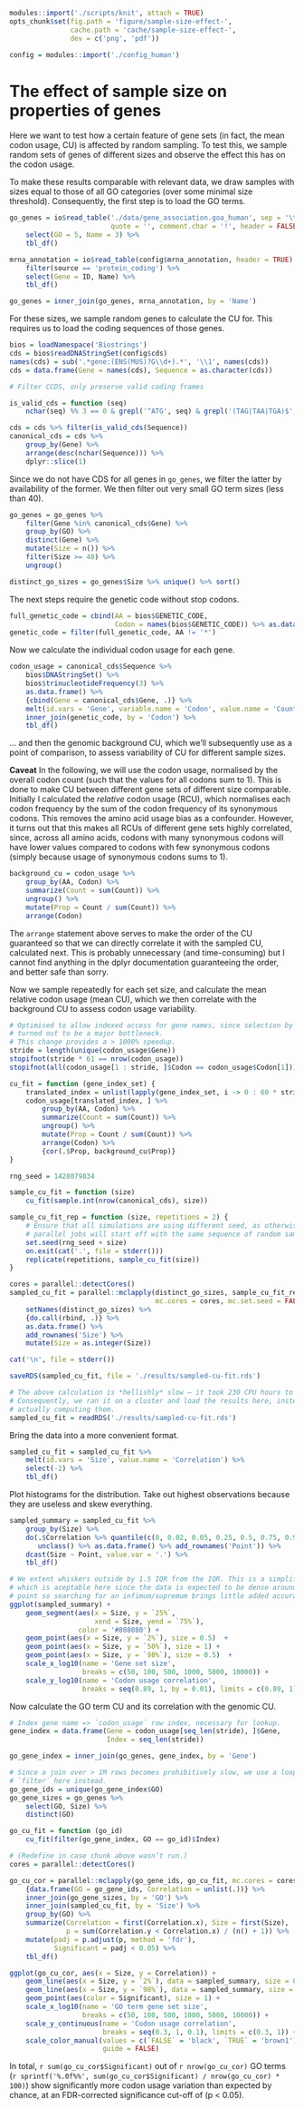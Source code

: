 ```r
modules::import('./scripts/knit', attach = TRUE)
opts_chunk$set(fig.path = 'figure/sample-size-effect-',
               cache.path = 'cache/sample-size-effect-',
               dev = c('png', 'pdf'))

config = modules::import('./config_human')
```

# The effect of sample size on properties of genes

Here we want to test how a certain feature of gene sets (in fact, the mean
codon usage, CU) is affected by random sampling. To test this, we sample
random sets of genes of different sizes and observe the effect this has on the
codon usage.

To make these results comparable with relevant data, we draw samples with
sizes equal to those of all GO categories (over some minimal size threshold).
Consequently, the first step is to load the GO terms.

```r
go_genes = io$read_table('./data/gene_association.goa_human', sep = '\t',
                         quote = '', comment.char = '!', header = FALSE) %>%
    select(GO = 5, Name = 3) %>%
    tbl_df()

mrna_annotation = io$read_table(config$mrna_annotation, header = TRUE) %>%
    filter(source == 'protein_coding') %>%
    select(Gene = ID, Name) %>%
    tbl_df()

go_genes = inner_join(go_genes, mrna_annotation, by = 'Name')
```

For these sizes, we sample random genes to calculate the CU for. This requires
us to load the coding sequences of those genes.

```r
bios = loadNamespace('Biostrings')
cds = bios$readDNAStringSet(config$cds)
names(cds) = sub('.*gene:(ENS(MUS)?G\\d+).*', '\\1', names(cds))
cds = data.frame(Gene = names(cds), Sequence = as.character(cds))

# Filter CCDS, only preserve valid coding frames

is_valid_cds = function (seq)
    nchar(seq) %% 3 == 0 & grepl('^ATG', seq) & grepl('(TAG|TAA|TGA)$', seq)

cds = cds %>% filter(is_valid_cds(Sequence))
canonical_cds = cds %>%
    group_by(Gene) %>%
    arrange(desc(nchar(Sequence))) %>%
    dplyr::slice(1)
```

Since we do not have CDS for all genes in `go_genes`, we filter the latter by
availability of the former. We then filter out very small GO term sizes (less
than 40).

```r
go_genes = go_genes %>%
    filter(Gene %in% canonical_cds$Gene) %>%
    group_by(GO) %>%
    distinct(Gene) %>%
    mutate(Size = n()) %>%
    filter(Size >= 40) %>%
    ungroup()

distinct_go_sizes = go_genes$Size %>% unique() %>% sort()
```

The next steps require the genetic code without stop codons.

```r
full_genetic_code = cbind(AA = bios$GENETIC_CODE,
                          Codon = names(bios$GENETIC_CODE)) %>% as.data.frame()
genetic_code = filter(full_genetic_code, AA != '*')
```

Now we calculate the individual codon usage for each gene.

```r
codon_usage = canonical_cds$Sequence %>%
    bios$DNAStringSet() %>%
    bios$trinucleotideFrequency(3) %>%
    as.data.frame() %>%
    {cbind(Gene = canonical_cds$Gene, .)} %>%
    melt(id.vars = 'Gene', variable.name = 'Codon', value.name = 'Count') %>%
    inner_join(genetic_code, by = 'Codon') %>%
    tbl_df()
```

… and then the genomic background CU, which we’ll subsequently use as a point
of comparison, to assess variability of CU for different sample sizes.

**Caveat** In the following, we will use the codon usage, normalised by the
overall codon count (such that the values for all codons sum to 1). This is
done to make CU between different gene sets of different size comparable.
Initially I calculated the *relative* codon usage (RCU), which normalises each
codon frequency by the sum of the codon frequency of its synonymous codons. This
removes the amino acid usage bias as a confounder. However, it turns out that
this makes all RCUs of different gene sets highly correlated, since, across all
amino acids, codons with many synonymous codons will have lower values compared
to codons with few synonymous codons (simply because usage of synonymous codons
sums to 1).

```r
background_cu = codon_usage %>%
    group_by(AA, Codon) %>%
    summarize(Count = sum(Count)) %>%
    ungroup() %>%
    mutate(Prop = Count / sum(Count)) %>%
    arrange(Codon)
```

The `arrange` statement above serves to make the order of the CU guaranteed so
that we can directly correlate it with the sampled CU, calculated next. This
is probably unnecessary (and time-consuming) but I cannot find anything in the
dplyr documentation guaranteeing the order, and better safe than sorry.

Now we sample repeatedly for each set size, and calculate the mean relative
codon usage (mean CU), which we then correlate with the background CU to
assess codon usage variability.

```r
# Optimised to allow indexed access for gene names, since selection by gene name
# turned out to be a major bottleneck.
# This change provides a > 1000% speedup.
stride = length(unique(codon_usage$Gene))
stopifnot(stride * 61 == nrow(codon_usage))
stopifnot(all(codon_usage[1 : stride, ]$Codon == codon_usage$Codon[1]))

cu_fit = function (gene_index_set) {
    translated_index = unlist(lapply(gene_index_set, i -> 0 : 60 * stride + i))
    codon_usage[translated_index, ] %>%
        group_by(AA, Codon) %>%
        summarize(Count = sum(Count)) %>%
        ungroup() %>%
        mutate(Prop = Count / sum(Count)) %>%
        arrange(Codon) %>%
        {cor(.$Prop, background_cu$Prop)}
}
```

```r
rng_seed = 1428079834

sample_cu_fit = function (size)
    cu_fit(sample.int(nrow(canonical_cds), size))

sample_cu_fit_rep = function (size, repetitions = 2) {
    # Ensure that all simulations are using different seed, as otherwise the
    # parallel jobs will start off with the same sequence of random samples.
    set.seed(rng_seed + size)
    on.exit(cat('.', file = stderr()))
    replicate(repetitions, sample_cu_fit(size))
}

cores = parallel::detectCores()
sampled_cu_fit = parallel::mclapply(distinct_go_sizes, sample_cu_fit_rep,
                                    mc.cores = cores, mc.set.seed = FALSE) %>%
    setNames(distinct_go_sizes) %>%
    {do.call(rbind, .)} %>%
    as.data.frame() %>%
    add_rownames('Size') %>%
    mutate(Size = as.integer(Size))

cat('\n', file = stderr())
```

```r
saveRDS(sampled_cu_fit, file = './results/sampled-cu-fit.rds')
```

```r
# The above calculation is *hellishly* slow – it took 230 CPU hours to complete.
# Consequently, we ran it on a cluster and load the results here, instead of
# actually computing them.
sampled_cu_fit = readRDS('./results/sampled-cu-fit.rds')
```

Bring the data into a more convenient format.

```r
sampled_cu_fit = sampled_cu_fit %>%
    melt(id.vars = 'Size', value.name = 'Correlation') %>%
    select(-2) %>%
    tbl_df()
```

Plot histograms for the distribution. Take out highest observations because they
are useless and skew everything.

```r
sampled_summary = sampled_cu_fit %>%
    group_by(Size) %>%
    do(.$Correlation %>% quantile(c(0, 0.02, 0.05, 0.25, 0.5, 0.75, 0.98, 1)) %>%
       unclass() %>% as.data.frame() %>% add_rownames('Point')) %>%
    dcast(Size ~ Point, value.var = '.') %>%
    tbl_df()

# We extent whiskers outside by 1.5 IQR from the IQR. This is a simplification
# which is aceptable here since the data is expected to be dense around that
# point so searching for an infimum/supremum brings little added accuracy.
ggplot(sampled_summary) +
    geom_segment(aes(x = Size, y = `25%`,
                     xend = Size, yend = `75%`),
                 color = '#808080') +
    geom_point(aes(x = Size, y = `2%`), size = 0.5)  +
    geom_point(aes(x = Size, y = `50%`), size = 1) +
    geom_point(aes(x = Size, y = `98%`), size = 0.5)  +
    scale_x_log10(name = 'Gene set size',
                  breaks = c(50, 100, 500, 1000, 5000, 10000)) +
    scale_y_log10(name = 'Codon usage correlation',
                  breaks = seq(0.89, 1, by = 0.01), limits = c(0.89, 1))
```

Now calculate the GO term CU and its correlation with the genomic CU.

```r
# Index gene name => `codon_usage` row index, necessary for lookup.
gene_index = data.frame(Gene = codon_usage[seq_len(stride), ]$Gene,
                        Index = seq_len(stride))

go_gene_index = inner_join(go_genes, gene_index, by = 'Gene')

# Since a join over > 1M rows becomes prohibitively slow, we use a loop +
# `filter` here instead.
go_gene_ids = unique(go_gene_index$GO)
go_gene_sizes = go_genes %>%
    select(GO, Size) %>%
    distinct(GO)

go_cu_fit = function (go_id)
    cu_fit(filter(go_gene_index, GO == go_id)$Index)

# (Redefine in case chunk above wasn’t run.)
cores = parallel::detectCores()

go_cu_cor = parallel::mclapply(go_gene_ids, go_cu_fit, mc.cores = cores) %>%
    {data.frame(GO = go_gene_ids, Correlation = unlist(.))} %>%
    inner_join(go_gene_sizes, by = 'GO') %>%
    inner_join(sampled_cu_fit, by = 'Size') %>%
    group_by(GO) %>%
    summarize(Correlation = first(Correlation.x), Size = first(Size),
              p = sum(Correlation.y < Correlation.x) / (n() + 1)) %>%
    mutate(padj = p.adjust(p, method = 'fdr'),
           Significant = padj < 0.05) %>%
    tbl_df()
```

```r
ggplot(go_cu_cor, aes(x = Size, y = Correlation)) +
    geom_line(aes(x = Size, y = `2%`), data = sampled_summary, size = 0.1) +
    geom_line(aes(x = Size, y = `98%`), data = sampled_summary, size = 0.1) +
    geom_point(aes(color = Significant), size = 1) +
    scale_x_log10(name = 'GO term gene set size',
                  breaks = c(50, 100, 500, 1000, 5000, 10000)) +
    scale_y_continuous(name = 'Codon usage correlation',
                       breaks = seq(0.3, 1, 0.1), limits = c(0.3, 1)) +
    scale_color_manual(values = c(`FALSE` = 'black', `TRUE` = 'brown1'),
                       guide = FALSE)
```

In total, `r sum(go_cu_cor$Significant)` out of `r nrow(go_cu_cor)` GO terms
(`r sprintf('%.0f%%', sum(go_cu_cor$Significant) / nrow(go_cu_cor) * 100)`)
show significantly more codon usage variation than expected by chance, at an
FDR-corrected significance cut-off of \(p < 0.05\).
